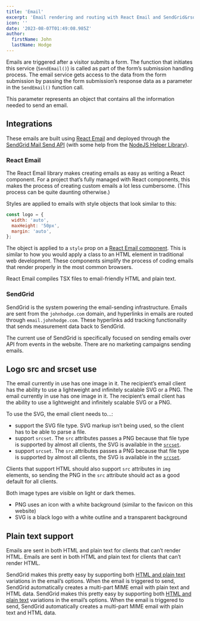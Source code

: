 ```yaml
---
title: 'Email'
excerpt: 'Email rendering and routing with React Email and SendGrid&rsquo;s API.'
icon: ''
date: '2023-08-07T01:49:08.985Z'
author:
  firstName: John
  lastName: Hodge
---
```



Emails are triggered after a visitor submits a form. The function that initiates this service (`SendEmail()`) is called as part of the form&rsquo;s submission handling process. The email service gets access to the data from the form submission by passing the form submission&rsquo;s response data as a parameter in the `SendEmail()` function call.

This parameter represents an object that contains all the information needed to send an email.

## Integrations

These emails are built using [React Email](https://react.email/) and deployed through the [SendGrid Mail Send API](https://docs.sendgrid.com/api-reference/mail-send/mail-send) (with some help from the [NodeJS Helper Library](https://github.com/sendgrid/sendgrid-nodejs)).

### React Email

The React Email library makes creating emails as easy as writing a React component. For a project that&rsquo;s fully managed with React components, this makes the process of creating custom emails a lot less cumbersome. (This process can be quite daunting otherwise.)

Styles are applied to emails with style objects that look similar to this:

```javascript
const logo = {
  width: 'auto',
  maxHeight: '50px',
  margin: 'auto',
};
```

<GlobalCallout
  message='While using [Tailwind is supported by React Email](https://react.email/docs/components/tailwind) and is used throughout the rest of this project, that system supports styling concepts that are not supported in some email clients. Using Tailwind is of interest, but more research is needed.'
  type='alert'
/>

The object is applied to a `style` prop on a [React Email component](https://react.email/docs/components). This is similar to how you would apply a class to an HTML element in traditional web development. These components simplify the process of coding emails that render properly in the most common browsers.

React Email compiles TSX files to email-friendly HTML and plain text.

### SendGrid

SendGrid is the system powering the email-sending infrastructure. Emails are sent from the `johnhodge.com` domain, and hyperlinks in emails are routed through `email.johnhodge.com`. These hyperlinks add tracking functionality that sends measurement data back to SendGrid.

The current use of SendGrid is specifically focused on sending emails over API from events in the website. There are no marketing campaigns sending emails.

## Logo src and srcset use

The email currently in use has one image in it. The recipient&rsquo;s email client has the ability to use a lightweight and infinitely scalable SVG or a PNG.
The email currently in use has one image in it. The recipient&rsquo;s email client has the ability to use a lightweight and infinitely scalable SVG or a PNG.

To use the SVG, the email client needs to...:

- support the SVG file type. SVG markup isn&rsquo;t being used, so the client has to be able to parse a file.
- support `srcset`. The `src` attributes passes a PNG because that file type is supported by almost all clients, the SVG is available in the [`srcset`](https://developer.mozilla.org/en-US/docs/Web/API/HTMLImageElement/srcset).
- support `srcset`. The `src` attributes passes a PNG because that file type is supported by almost all clients, the SVG is available in the [`srcset`](https://developer.mozilla.org/en-US/docs/Web/API/HTMLImageElement/srcset).

Clients that support HTML should also support `src` attributes in `img` elements, so sending the PNG in the `src` attribute should act as a good default for all clients.

<GlobalCallout
  message='SVG is only supported in [about 60% of email clients](https://css-tricks.com/a-guide-on-svg-support-in-email/), and it&rsquo;s unsupported by some major clients, like Gmail (in web browsers and the iOS app).'
  type='note'
/>

Both image types are visible on light or dark themes.

- PNG uses an icon with a white background (similar to the favicon on this website)
- SVG is a black logo with a white outline and a transparent background

## Plain text support

Emails are sent in both HTML and plain text for clients that can&rsquo;t render HTML.
Emails are sent in both HTML and plain text for clients that can&rsquo;t render HTML.

SendGrid makes this pretty easy by supporting both [HTML and plain text](https://github.com/sendgrid/sendgrid-nodejs/tree/main/packages/mail#quick-start-hello-email) variations in the email&rsquo;s options. When the email is triggered to send, SendGrid automatically creates a multi-part MIME email with plain text and HTML data.
SendGrid makes this pretty easy by supporting both [HTML and plain text](https://github.com/sendgrid/sendgrid-nodejs/tree/main/packages/mail#quick-start-hello-email) variations in the email&rsquo;s options. When the email is triggered to send, SendGrid automatically creates a multi-part MIME email with plain text and HTML data.
